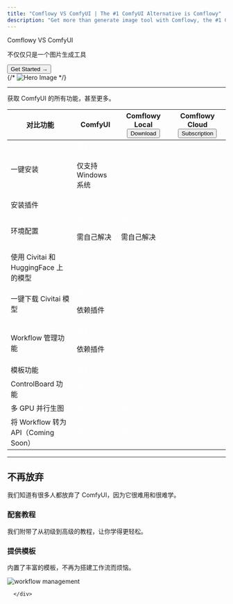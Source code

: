 ```yaml
---
title: "Comflowy VS ComfyUI | The #1 ComfyUI Alternative is Comflowy"
description: "Get more than generate image tool with Comflowy, the #1 ComfyUI alternative. Easier to use and better."
---
```



<Bleed>
  <div className="bg-zinc-600 rounded-3xl max-w-max px-3 py-1 text-sm">
    Comflowy VS ComfyUI
  </div>
  <div className="grid grid-cols-6 gap-1">
    <div className="col-start-1 col-end-3">
      <div className="font-extrabold text-4xl mt-4">
        <p className="leading-tight">不仅仅只是一个图片生成工具</p>
      </div>
      <a href="https://app.comflowy.com/billing" target="_blank" rel="noopener noreferrer">
        <button class="border rounded-lg px-8 py-2 mt-8">Get Started →</button>
      </a>
    </div>
    <div className="col-start-3 col-end-6">
      <InputVideoPlayerProps url="https://image.app-image.com/comflowy%2Fdocs%2F1716638215566.mov"/>
      {/* <Image src={HeroImage.src} alt="Hero Image" width={942} height={609} /> */}
    </div>
  </div>
</Bleed>

<hr class="my-12 h-px border-t-0 bg-transparent bg-gradient-to-r from-transparent via-neutral-500 to-transparent opacity-25 dark:via-neutral-400" />

<div className="font-extrabold text-3xl flex justify-center">
  获取 ComfyUI 的所有功能，甚至更多。
</div>

<Bleed>
  <div className="mt-12">
    <table className="border-collapse border rounded-lg border-gray-500 outline outline-gray-500 overflow-hidden w-full ">
        <thead>
          <tr>
            <th className="border border-gray-500 p-3 text-xl">对比功能</th>
            <th className="border border-gray-500 text-xl">ComfyUI</th>
            <th className="border border-gray-500 text-xl p-4">
              Comflowy
              <span className="text-sm bg-green-800 px-2 py-1 rounded-lg">Local</span>
              <a href="https://github.com/6174/comflowyspace/releases" target="_blank" rel="noopener noreferrer">
                <button class="border rounded-lg px-10 py-2.5 text-sm mt-4">Download</button>
              </a>
            </th>
            <th className="border border-gray-500 text-xl p-4">
              Comflowy
              <span className="text-sm bg-blue-800 px-2 py-1 rounded-lg">Cloud</span>
              <a href="https://app.comflowy.com/billing" target="_blank" rel="noopener noreferrer">
                <button class="border rounded-lg px-10 py-2.5 text-sm mt-4">Subscription</button>
              </a>
            </th>
          </tr>
        </thead>
        <tbody>
          <tr>
            <td className="border border-gray-500 p-3">一键安装</td>
            <td className="border border-gray-500 p-3">
              <svg width="28" height="28" viewBox="0 0 28 28" fill="none" xmlns="http://www.w3.org/2000/svg" className="stroke-rose-600 mx-auto">
                <path d="M13.9912 22.7422C18.9746 22.7422 23.0879 18.6289 23.0879 13.6543C23.0879 8.67969 18.9658 4.56641 13.9824 4.56641C9.00781 4.56641 4.90332 8.67969 4.90332 13.6543C4.90332 18.6289 9.0166 22.7422 13.9912 22.7422ZM13.9912 20.9316C9.95703 20.9316 6.73145 17.6885 6.73145 13.6543C6.73145 9.62012 9.95703 6.38574 13.9824 6.38574C18.0166 6.38574 21.2598 9.62012 21.2686 13.6543C21.2773 17.6885 18.0254 20.9316 13.9912 20.9316ZM10.6602 14.498H17.3135C17.8408 14.498 18.2188 14.1904 18.2188 13.6807C18.2188 13.1621 17.8584 12.8457 17.3135 12.8457H10.6602C10.124 12.8457 9.75488 13.1621 9.75488 13.6807C9.75488 14.1904 10.1328 14.498 10.6602 14.498Z" fill="white"/>
              </svg>
              <p className="text-center text-rose-400">仅支持 Windows 系统</p>
            </td>
            <td className="border border-gray-500">
              <img className="mx-auto fill-blue-500" src="/Type=Done.svg" alt="" />
            </td>
            <td className="border border-gray-500">
              <img className="mx-auto fill-blue-500" src="/Type=Done.svg" alt="" />
            </td>
          </tr>
          <tr>
            <td className="border border-gray-500 p-3">安装插件</td>
            <td className="border border-gray-500">
              <img className="mx-auto" src="/Type=Done.svg" alt="" />
            </td>
            <td className="border border-gray-500">
              <img className="mx-auto" src="/Type=Done.svg" alt="" />
            </td>
            <td className="border border-gray-500">
              <img className="mx-auto fill-blue-500" src="/Type=Done.svg" alt="" />
            </td>
          </tr>
          <tr>
            <td className="border border-gray-500 p-3">环境配置</td>
            <td className="border border-gray-500 p-3">
              <svg width="28" height="28" viewBox="0 0 28 28" fill="none" xmlns="http://www.w3.org/2000/svg" className="stroke-rose-600 mx-auto">
                <path d="M13.9912 22.7422C18.9746 22.7422 23.0879 18.6289 23.0879 13.6543C23.0879 8.67969 18.9658 4.56641 13.9824 4.56641C9.00781 4.56641 4.90332 8.67969 4.90332 13.6543C4.90332 18.6289 9.0166 22.7422 13.9912 22.7422ZM13.9912 20.9316C9.95703 20.9316 6.73145 17.6885 6.73145 13.6543C6.73145 9.62012 9.95703 6.38574 13.9824 6.38574C18.0166 6.38574 21.2598 9.62012 21.2686 13.6543C21.2773 17.6885 18.0254 20.9316 13.9912 20.9316ZM10.6602 14.498H17.3135C17.8408 14.498 18.2188 14.1904 18.2188 13.6807C18.2188 13.1621 17.8584 12.8457 17.3135 12.8457H10.6602C10.124 12.8457 9.75488 13.1621 9.75488 13.6807C9.75488 14.1904 10.1328 14.498 10.6602 14.498Z" fill="white"/>
              </svg>
              <p className="text-center text-rose-400">需自己解决</p>
            </td>
            <td className="border border-gray-500 p-3">
              <svg width="28" height="28" viewBox="0 0 28 28" fill="none" xmlns="http://www.w3.org/2000/svg" className="stroke-rose-600 mx-auto">
                <path d="M13.9912 22.7422C18.9746 22.7422 23.0879 18.6289 23.0879 13.6543C23.0879 8.67969 18.9658 4.56641 13.9824 4.56641C9.00781 4.56641 4.90332 8.67969 4.90332 13.6543C4.90332 18.6289 9.0166 22.7422 13.9912 22.7422ZM13.9912 20.9316C9.95703 20.9316 6.73145 17.6885 6.73145 13.6543C6.73145 9.62012 9.95703 6.38574 13.9824 6.38574C18.0166 6.38574 21.2598 9.62012 21.2686 13.6543C21.2773 17.6885 18.0254 20.9316 13.9912 20.9316ZM10.6602 14.498H17.3135C17.8408 14.498 18.2188 14.1904 18.2188 13.6807C18.2188 13.1621 17.8584 12.8457 17.3135 12.8457H10.6602C10.124 12.8457 9.75488 13.1621 9.75488 13.6807C9.75488 14.1904 10.1328 14.498 10.6602 14.498Z" fill="white"/>
              </svg>
              <p className="text-center text-rose-400">需自己解决</p>
            </td>
            <td className="border border-gray-500">
              <img className="mx-auto fill-blue-500" src="/Type=Done.svg" alt="" />
            </td>
          </tr>
          <tr>
            <td className="border border-gray-500 p-3">使用 Civitai 和 HuggingFace 上的模型</td>
            <td className="border border-gray-500">
              <img className="mx-auto" src="/Type=Done.svg" alt="" />
            </td>
            <td className="border border-gray-500">
              <img className="mx-auto" src="/Type=Done.svg" alt="" />
            </td>
            <td className="border border-gray-500">
              <img className="mx-auto fill-blue-500" src="/Type=Done.svg" alt="" />
            </td>
          </tr>
          <tr>
            <td className="border border-gray-500 p-3">一键下载 Civitai 模型</td>
            <td className="border border-gray-500 p-3">
              <svg width="28" height="28" viewBox="0 0 28 28" fill="none" xmlns="http://www.w3.org/2000/svg" className="stroke-rose-600 mx-auto">
                <path d="M13.9912 22.7422C18.9746 22.7422 23.0879 18.6289 23.0879 13.6543C23.0879 8.67969 18.9658 4.56641 13.9824 4.56641C9.00781 4.56641 4.90332 8.67969 4.90332 13.6543C4.90332 18.6289 9.0166 22.7422 13.9912 22.7422ZM13.9912 20.9316C9.95703 20.9316 6.73145 17.6885 6.73145 13.6543C6.73145 9.62012 9.95703 6.38574 13.9824 6.38574C18.0166 6.38574 21.2598 9.62012 21.2686 13.6543C21.2773 17.6885 18.0254 20.9316 13.9912 20.9316ZM10.6602 14.498H17.3135C17.8408 14.498 18.2188 14.1904 18.2188 13.6807C18.2188 13.1621 17.8584 12.8457 17.3135 12.8457H10.6602C10.124 12.8457 9.75488 13.1621 9.75488 13.6807C9.75488 14.1904 10.1328 14.498 10.6602 14.498Z" fill="white"/>
              </svg>
              <p className="text-center text-rose-400">依赖插件</p>
            </td>
            <td className="border border-gray-500">
              <img className="mx-auto" src="/Type=Done.svg" alt="" />
            </td>
            <td className="border border-gray-500">
              <img className="mx-auto" src="/Type=Done.svg" alt="" />
            </td>
          </tr>
          <tr>
            <td className="border border-gray-500 p-3">Workflow 管理功能</td>
            <td className="border border-gray-500 p-3">
              <svg width="28" height="28" viewBox="0 0 28 28" fill="none" xmlns="http://www.w3.org/2000/svg" className="stroke-rose-600 mx-auto">
                <path d="M13.9912 22.7422C18.9746 22.7422 23.0879 18.6289 23.0879 13.6543C23.0879 8.67969 18.9658 4.56641 13.9824 4.56641C9.00781 4.56641 4.90332 8.67969 4.90332 13.6543C4.90332 18.6289 9.0166 22.7422 13.9912 22.7422ZM13.9912 20.9316C9.95703 20.9316 6.73145 17.6885 6.73145 13.6543C6.73145 9.62012 9.95703 6.38574 13.9824 6.38574C18.0166 6.38574 21.2598 9.62012 21.2686 13.6543C21.2773 17.6885 18.0254 20.9316 13.9912 20.9316ZM10.6602 14.498H17.3135C17.8408 14.498 18.2188 14.1904 18.2188 13.6807C18.2188 13.1621 17.8584 12.8457 17.3135 12.8457H10.6602C10.124 12.8457 9.75488 13.1621 9.75488 13.6807C9.75488 14.1904 10.1328 14.498 10.6602 14.498Z" fill="white"/>
              </svg>
              <p className="text-center text-rose-400">依赖插件</p>
            </td>
            <td className="border border-gray-500">
              <img className="mx-auto" src="/Type=Done.svg" alt="" />
            </td>
            <td className="border border-gray-500">
              <img className="mx-auto" src="/Type=Done.svg" alt="" />
            </td>
          </tr>
          <tr>
            <td className="border border-gray-500 p-3">模板功能</td>
            <td className="border border-gray-500 p-3">
              <svg width="28" height="28" viewBox="0 0 28 28" fill="none" xmlns="http://www.w3.org/2000/svg" className="stroke-rose-600 mx-auto">
                <path d="M13.9912 22.7422C18.9746 22.7422 23.0879 18.6289 23.0879 13.6543C23.0879 8.67969 18.9658 4.56641 13.9824 4.56641C9.00781 4.56641 4.90332 8.67969 4.90332 13.6543C4.90332 18.6289 9.0166 22.7422 13.9912 22.7422ZM13.9912 20.9316C9.95703 20.9316 6.73145 17.6885 6.73145 13.6543C6.73145 9.62012 9.95703 6.38574 13.9824 6.38574C18.0166 6.38574 21.2598 9.62012 21.2686 13.6543C21.2773 17.6885 18.0254 20.9316 13.9912 20.9316ZM10.6602 14.498H17.3135C17.8408 14.498 18.2188 14.1904 18.2188 13.6807C18.2188 13.1621 17.8584 12.8457 17.3135 12.8457H10.6602C10.124 12.8457 9.75488 13.1621 9.75488 13.6807C9.75488 14.1904 10.1328 14.498 10.6602 14.498Z" fill="white"/>
              </svg>
            </td>
            <td className="border border-gray-500">
              <img className="mx-auto" src="/Type=Done.svg" alt="" />
            </td>
            <td className="border border-gray-500">
              <img className="mx-auto" src="/Type=Done.svg" alt="" />
            </td>
          </tr>
          <tr>
            <td className="border border-gray-500 p-3">ControlBoard 功能</td>
            <td className="border border-gray-500 p-3">
              <svg width="28" height="28" viewBox="0 0 28 28" fill="none" xmlns="http://www.w3.org/2000/svg" className="stroke-rose-600 mx-auto">
                <path d="M13.9912 22.7422C18.9746 22.7422 23.0879 18.6289 23.0879 13.6543C23.0879 8.67969 18.9658 4.56641 13.9824 4.56641C9.00781 4.56641 4.90332 8.67969 4.90332 13.6543C4.90332 18.6289 9.0166 22.7422 13.9912 22.7422ZM13.9912 20.9316C9.95703 20.9316 6.73145 17.6885 6.73145 13.6543C6.73145 9.62012 9.95703 6.38574 13.9824 6.38574C18.0166 6.38574 21.2598 9.62012 21.2686 13.6543C21.2773 17.6885 18.0254 20.9316 13.9912 20.9316ZM10.6602 14.498H17.3135C17.8408 14.498 18.2188 14.1904 18.2188 13.6807C18.2188 13.1621 17.8584 12.8457 17.3135 12.8457H10.6602C10.124 12.8457 9.75488 13.1621 9.75488 13.6807C9.75488 14.1904 10.1328 14.498 10.6602 14.498Z" fill="white"/>
              </svg>
            </td>
            <td className="border border-gray-500">
              <img className="mx-auto" src="/Type=Done.svg" alt="" />
            </td>
            <td className="border border-gray-500">
              <img className="mx-auto" src="/Type=Done.svg" alt="" />
            </td>
          </tr>
          <tr>
            <td className="border border-gray-500 p-3">多 GPU 并行生图</td>
            <td className="border border-gray-500 p-3">
              <svg width="28" height="28" viewBox="0 0 28 28" fill="none" xmlns="http://www.w3.org/2000/svg" className="stroke-rose-600 mx-auto">
                <path d="M13.9912 22.7422C18.9746 22.7422 23.0879 18.6289 23.0879 13.6543C23.0879 8.67969 18.9658 4.56641 13.9824 4.56641C9.00781 4.56641 4.90332 8.67969 4.90332 13.6543C4.90332 18.6289 9.0166 22.7422 13.9912 22.7422ZM13.9912 20.9316C9.95703 20.9316 6.73145 17.6885 6.73145 13.6543C6.73145 9.62012 9.95703 6.38574 13.9824 6.38574C18.0166 6.38574 21.2598 9.62012 21.2686 13.6543C21.2773 17.6885 18.0254 20.9316 13.9912 20.9316ZM10.6602 14.498H17.3135C17.8408 14.498 18.2188 14.1904 18.2188 13.6807C18.2188 13.1621 17.8584 12.8457 17.3135 12.8457H10.6602C10.124 12.8457 9.75488 13.1621 9.75488 13.6807C9.75488 14.1904 10.1328 14.498 10.6602 14.498Z" fill="white"/>
              </svg>
            </td>
            <td className="border border-gray-500">
              <svg width="28" height="28" viewBox="0 0 28 28" fill="none" xmlns="http://www.w3.org/2000/svg" className="stroke-rose-600 mx-auto">
                <path d="M13.9912 22.7422C18.9746 22.7422 23.0879 18.6289 23.0879 13.6543C23.0879 8.67969 18.9658 4.56641 13.9824 4.56641C9.00781 4.56641 4.90332 8.67969 4.90332 13.6543C4.90332 18.6289 9.0166 22.7422 13.9912 22.7422ZM13.9912 20.9316C9.95703 20.9316 6.73145 17.6885 6.73145 13.6543C6.73145 9.62012 9.95703 6.38574 13.9824 6.38574C18.0166 6.38574 21.2598 9.62012 21.2686 13.6543C21.2773 17.6885 18.0254 20.9316 13.9912 20.9316ZM10.6602 14.498H17.3135C17.8408 14.498 18.2188 14.1904 18.2188 13.6807C18.2188 13.1621 17.8584 12.8457 17.3135 12.8457H10.6602C10.124 12.8457 9.75488 13.1621 9.75488 13.6807C9.75488 14.1904 10.1328 14.498 10.6602 14.498Z" fill="white"/>
              </svg>
            </td>
            <td className="border border-gray-500">
              <img className="mx-auto" src="/Type=Done.svg" alt="" />
            </td>
          </tr>
          <tr>
            <td className="border border-gray-500 p-3">将 Workflow 转为 API（Coming Soon）</td>
            <td className="border border-gray-500 p-3">
              <svg width="28" height="28" viewBox="0 0 28 28" fill="none" xmlns="http://www.w3.org/2000/svg" className="stroke-rose-600 mx-auto">
                <path d="M13.9912 22.7422C18.9746 22.7422 23.0879 18.6289 23.0879 13.6543C23.0879 8.67969 18.9658 4.56641 13.9824 4.56641C9.00781 4.56641 4.90332 8.67969 4.90332 13.6543C4.90332 18.6289 9.0166 22.7422 13.9912 22.7422ZM13.9912 20.9316C9.95703 20.9316 6.73145 17.6885 6.73145 13.6543C6.73145 9.62012 9.95703 6.38574 13.9824 6.38574C18.0166 6.38574 21.2598 9.62012 21.2686 13.6543C21.2773 17.6885 18.0254 20.9316 13.9912 20.9316ZM10.6602 14.498H17.3135C17.8408 14.498 18.2188 14.1904 18.2188 13.6807C18.2188 13.1621 17.8584 12.8457 17.3135 12.8457H10.6602C10.124 12.8457 9.75488 13.1621 9.75488 13.6807C9.75488 14.1904 10.1328 14.498 10.6602 14.498Z" fill="white"/>
              </svg>
            </td>
            <td className="border border-gray-500">
              <svg width="28" height="28" viewBox="0 0 28 28" fill="none" xmlns="http://www.w3.org/2000/svg" className="stroke-rose-600 mx-auto">
                <path d="M13.9912 22.7422C18.9746 22.7422 23.0879 18.6289 23.0879 13.6543C23.0879 8.67969 18.9658 4.56641 13.9824 4.56641C9.00781 4.56641 4.90332 8.67969 4.90332 13.6543C4.90332 18.6289 9.0166 22.7422 13.9912 22.7422ZM13.9912 20.9316C9.95703 20.9316 6.73145 17.6885 6.73145 13.6543C6.73145 9.62012 9.95703 6.38574 13.9824 6.38574C18.0166 6.38574 21.2598 9.62012 21.2686 13.6543C21.2773 17.6885 18.0254 20.9316 13.9912 20.9316ZM10.6602 14.498H17.3135C17.8408 14.498 18.2188 14.1904 18.2188 13.6807C18.2188 13.1621 17.8584 12.8457 17.3135 12.8457H10.6602C10.124 12.8457 9.75488 13.1621 9.75488 13.6807C9.75488 14.1904 10.1328 14.498 10.6602 14.498Z" fill="white"/>
              </svg>
            </td>
            <td className="border border-gray-500">
              <img className="mx-auto" src="/Type=Done.svg" alt="" />
            </td>
          </tr>
        </tbody>
      </table>
  </div>
</Bleed>

<hr class="my-12 h-px border-t-0 bg-transparent bg-gradient-to-r from-transparent via-neutral-500 to-transparent opacity-25 dark:via-neutral-400" />

<h2 className="font-extrabold text-3xl flex justify-center">不再放弃</h2>
<p className="text-xl text-center my-4">我们知道有很多人都放弃了 ComfyUI，因为它很难用和很难学。</p>

<Bleed>
  <div className="grid grid-cols-6 gap-4">
      <div className="col-start-1 col-end-5 border p-4 rounded-xl border-gray-500">
        <div>
          <h3 className="text-2xl mb-2">配套教程</h3>
          <p>我们附带了从初级到高级的教程，让你学得更轻松。</p>
        </div>
        <TutorialList/>
      </div>
      <div className="col-start-5 col-end-7 border p-4 rounded-xl border-gray-500" >
          <h3 className="text-2xl mb-2">提供模板</h3>
          <p className="">内置了丰富的模板，不再为搭建工作流而烦恼。</p>
          <div className="mt-8">
            <Image  src={SupportTemplatesImg.src} width={500} height={1024} alt="workflow management" />
          </div>
          
      </div>
  </div>
</Bleed>